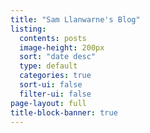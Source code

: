 ```yaml
---
title: "Sam Llanwarne's Blog"
listing:
  contents: posts
  image-height: 200px
  sort: "date desc"
  type: default
  categories: true
  sort-ui: false
  filter-ui: false
page-layout: full
title-block-banner: true
---
```



